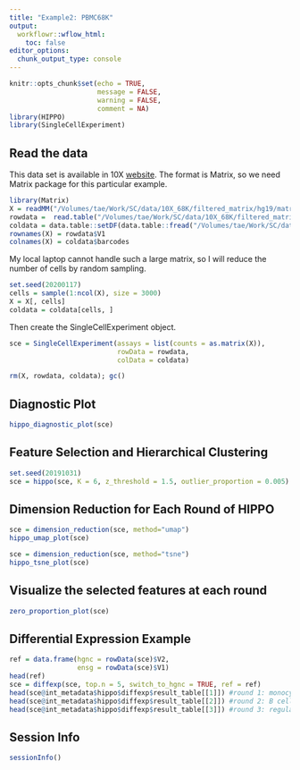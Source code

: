 ```yaml
---
title: "Example2: PBMC68K"
output:
  workflowr::wflow_html:
    toc: false
editor_options:
  chunk_output_type: console
---
```

```r
knitr::opts_chunk$set(echo = TRUE,
                      message = FALSE,
                      warning = FALSE,
                      comment = NA)
library(HIPPO)
library(SingleCellExperiment)
```

## Read the data

This data set is available in 10X [website](https://support.10xgenomics.com/single-cell-gene-expression/datasets/1.1.0/fresh_68k_pbmc_donor_a). The format is Matrix, so we need Matrix package for this particular example.

```r
library(Matrix)
X = readMM("/Volumes/tae/Work/SC/data/10X_68K/filtered_matrix/hg19/matrix.mtx")
rowdata =  read.table("/Volumes/tae/Work/SC/data/10X_68K/filtered_matrix/hg19/genes.tsv") # this shows both ENSG IDs and HGNC symbols
coldata = data.table::setDF(data.table::fread("/Volumes/tae/Work/SC/data/10X_68K/filtered_matrix/hg19/barocdes_annotation.tsv")) # this shows barcode information
rownames(X) = rowdata$V1
colnames(X) = coldata$barcodes
```

My local laptop cannot handle such a large matrix, so I will reduce the number of cells by random sampling.

```r
set.seed(20200117)
cells = sample(1:ncol(X), size = 3000)
X = X[, cells]
coldata = coldata[cells, ]
```

Then create the SingleCellExperiment object.

```r
sce = SingleCellExperiment(assays = list(counts = as.matrix(X)),
                           rowData = rowdata,
                           colData = coldata)

rm(X, rowdata, coldata); gc()
```

## Diagnostic Plot

```r
hippo_diagnostic_plot(sce)
```

## Feature Selection and Hierarchical Clustering

```r
set.seed(20191031)
sce = hippo(sce, K = 6, z_threshold = 1.5, outlier_proportion = 0.005)
```

## Dimension Reduction for Each Round of HIPPO

```r
sce = dimension_reduction(sce, method="umap")
hippo_umap_plot(sce)
```

```r
sce = dimension_reduction(sce, method="tsne")
hippo_tsne_plot(sce)
```

## Visualize the selected features at each round

```r
zero_proportion_plot(sce)
```

## Differential Expression Example

```r
ref = data.frame(hgnc = rowData(sce)$V2,
                 ensg = rowData(sce)$V1)
head(ref)
sce = diffexp(sce, top.n = 5, switch_to_hgnc = TRUE, ref = ref)
head(sce@int_metadata$hippo$diffexp$result_table[[1]]) #round 1: monocytes
head(sce@int_metadata$hippo$diffexp$result_table[[2]]) #round 2: B cells
head(sce@int_metadata$hippo$diffexp$result_table[[3]]) #round 3: regulatory T cells
```


## Session Info

```r
sessionInfo()
```
